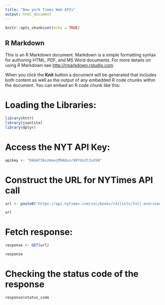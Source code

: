 ```yaml
---
title: "New york Times Web APIs"
output: html_document
---
```


```r
knitr::opts_chunk$set(echo = TRUE)
```

## R Markdown

This is an R Markdown document. Markdown is a simple formatting syntax for authoring HTML, PDF, and MS Word documents. For more details on using R Markdown see <http://rmarkdown.rstudio.com>.

When you click the **Knit** button a document will be generated that includes both content as well as the output of any embedded R code chunks within the document. You can embed an R code chunk like this:


# Loading the Libraries:
```r
library(httr)
library(jsonlite)
library(dplyr)
```


# Access the NYT API Key:
```r
apikey <- "04GA736x2mowjM9AOusr0XYdn2t3uVSN"
```

# Construct the URL for NYTimes API call
```r
url <- paste0("https://api.nytimes.com/svc/books/v3/lists/full-overview.json?api-key=",apikey)

url
```

# Fetch response:
```r
response <- GET(url)

response
```
# Checking the status code of the response
```r

response$status_code

```

```r

```


